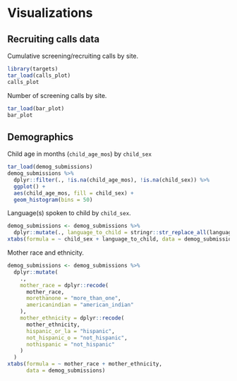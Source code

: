 # Visualizations {-}

## Recruiting calls data {-}

Cumulative screening/recruiting calls by site.

```r
library(targets)
tar_load(calls_plot)
calls_plot
```

Number of screening calls by site.

```r
tar_load(bar_plot)
bar_plot
```

## Demographics

Child age in months (`child_age_mos`) by `child_sex`

```r
tar_load(demog_submissions)
demog_submissions %>%
  dplyr::filter(., !is.na(child_age_mos), !is.na(child_sex)) %>%
  ggplot() +
  aes(child_age_mos, fill = child_sex) +
  geom_histogram(bins = 50)
```

Language(s) spoken to child by `child_sex`.

```r
demog_submissions <- demog_submissions %>%
  dplyr::mutate(., language_to_child = stringr::str_replace_all(language_to_child, " ", "_"))
xtabs(formula = ~ child_sex + language_to_child, data = demog_submissions)
```

Mother race and ethnicity.

```r
demog_submissions <- demog_submissions %>%
  dplyr::mutate(
    .,
    mother_race = dplyr::recode(
      mother_race,
      morethanone = "more_than_one",
      americanindian = "american_indian"
    ),
    mother_ethnicity = dplyr::recode(
      mother_ethnicity,
      hispanic_or_la = "hispanic",
      not_hispanic_o = "not_hispanic",
      nothispanic = "not_hispanic"
    )
  )
xtabs(formula = ~ mother_race + mother_ethnicity,
      data = demog_submissions)
```

